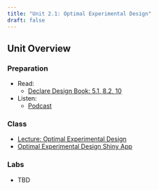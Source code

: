 ```yaml
---
title: "Unit 2.1: Optimal Experimental Design"
draft: false
---
```


## Unit Overview

### Preparation

-   Read:
    -   [Declare Design Book: 5.1, 8.2, 10](https://book.declaredesign.org/declaration-diagnosis-redesign/crafting-data-strategy.html)
-   Listen:
    -   [Podcast](media/)

### Class

-   [Lecture: Optimal Experimental Design](/unit-2/lec-2-1.qmd)
-   [Optimal Experimental Design Shiny App](/unit-2/shiny-oed-app.qmd)

### Labs

-   TBD